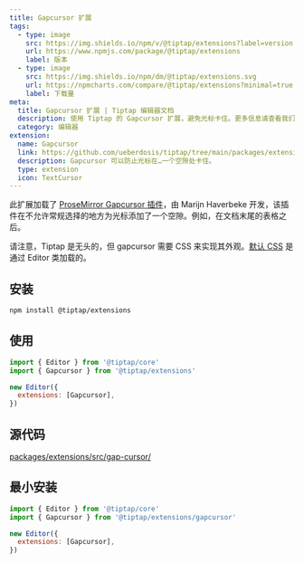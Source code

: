 ```yaml
---
title: Gapcursor 扩展
tags:
  - type: image
    src: https://img.shields.io/npm/v/@tiptap/extensions?label=version
    url: https://www.npmjs.com/package/@tiptap/extensions
    label: 版本
  - type: image
    src: https://img.shields.io/npm/dm/@tiptap/extensions.svg
    url: https://npmcharts.com/compare/@tiptap/extensions?minimal=true
    label: 下载量
meta:
  title: Gapcursor 扩展 | Tiptap 编辑器文档
  description: 使用 Tiptap 的 Gapcursor 扩展，避免光标卡住。更多信息请查看我们的文档。
  category: 编辑器
extension:
  name: Gapcursor
  link: https://github.com/ueberdosis/tiptap/tree/main/packages/extensions
  description: Gapcursor 可以防止光标在…一个空隙处卡住。
  type: extension
  icon: TextCursor
---
```



此扩展加载了 [ProseMirror Gapcursor 插件](https://github.com/ProseMirror/prosemirror-gapcursor)，由 Marijn Haverbeke 开发，该插件在不允许常规选择的地方为光标添加了一个空隙。例如，在文档末尾的表格之后。

请注意，Tiptap 是无头的，但 gapcursor 需要 CSS 来实现其外观。[默认 CSS](https://github.com/ueberdosis/tiptap/tree/main/packages/core/src/style.ts) 是通过 Editor 类加载的。

<CodeDemo path="/Extensions/Gapcursor" />

## 安装

```bash
npm install @tiptap/extensions
```

## 使用

```js
import { Editor } from '@tiptap/core'
import { Gapcursor } from '@tiptap/extensions'

new Editor({
  extensions: [Gapcursor],
})
```

## 源代码

[packages/extensions/src/gap-cursor/](https://github.com/ueberdosis/tiptap/blob/main/packages/extensions/src/gap-cursor/)

## 最小安装

```js
import { Editor } from '@tiptap/core'
import { Gapcursor } from '@tiptap/extensions/gapcursor'

new Editor({
  extensions: [Gapcursor],
})
```